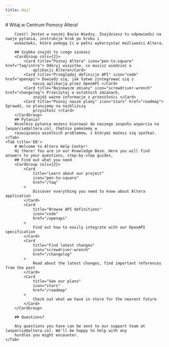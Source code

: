 ```yaml
---
title: Hej!
---
```

<Tabs>
    <Tab title='PL'>
        # Witaj w Centrum Pomocy Altera!

        Cześć! Jesteś w naszej Bazie Wiedzy. Znajdziesz tu odpowiedzi na swoje pytania, instrukcje krok po kroku i
        wskazówki, które pomogą Ci w pełni wykorzystać możliwości Altera.

        ## Szybko znajdź to czego szukasz
        <CardGroup cols={2}>
            <Card title="Poznaj Altera" icon="pen-to-square" href="faq/intro"> Odkryj wszystko, co musisz wiedzieć o
                aplikacji Altera</Card>
            <Card title="Przeglądaj definicje API" icon="code" href="openapi"> Dowiedz się, jak łatwo zintegrować się z
                naszą aplikacją przez OpenAPI </Card>
            <Card title="Najnowsze zmiany" icon="screwdriver-wrench" href="changelog"> Przeczytaj o ostatnich zmianach,
                znajdź ważne informacje z przeszłości </Card>
            <Card title="Poznaj nasze plany" icon="stars" href="roadmap"> Sprawdź, co planujemy na najbliższą
                przyszłość </Card>
        </CardGroup>
        ## Pytania?
        Wszelkie pytania możesz kierować do naszego zespołu wsparcia na [wsparcie@altera.co]. Chętnie pomożemy w
        rozwiązaniu wszelkich problemów, z którymi możesz się spotkać.
    </Tab>
    <Tab title='EN'>
        # Welcome to Altera Help Center!
        Hi there! You are in our Knowledge Base. Here you will find answers to your questions, step-by-step guides,
        ## Find out what you need
        <CardGroup cols={2}>
            <Card
                title="Learn about our project"
                icon="pen-to-square"
                href="/faq"
            >
                Discover everything you need to know about Altera application
            </Card>
            <Card
                title="Browse API definitions"
                icon="code"
                href="/openapi"
            >
                Find out how to easily integrate with our OpenAPI specification
            </Card>
            <Card
                title="Find latest changes"
                icon="screwdriver-wrench"
                href="/changelog"
            >
                Read about the latest changes, find important references from the past
            </Card>
            <Card
                title="See our plans"
                icon="stars"
                href="/roadmap"
            >
                Check out what we have in store for the nearest future
            </Card>
        </CardGroup>

        ## Questions?

        Any questions you have can be sent to our support team at [wsparcie@altera.co]. We'll be happy to help with any
        hurdles you might encounter.
    </Tab>
</Tabs>
